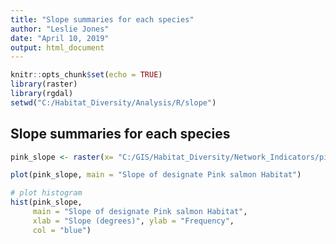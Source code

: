 ```yaml
---
title: "Slope summaries for each species"
author: "Leslie Jones"
date: "April 10, 2019"
output: html_document
---
```


```r
knitr::opts_chunk$set(echo = TRUE)
library(raster)
library(rgdal)
setwd("C:/Habitat_Diversity/Analysis/R/slope")
```

## Slope summaries for each species
```r
pink_slope <- raster(x= "C:/GIS/Habitat_Diversity/Network_Indicators/pink_slope.tif")

plot(pink_slope, main = "Slope of designate Pink salmon Habitat")

# plot histogram
hist(pink_slope,
     main = "Slope of designate Pink salmon Habitat",
     xlab = "Slope (degrees)", ylab = "Frequency",
     col = "blue")
```


